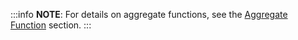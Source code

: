 :::info **NOTE**:
For details on aggregate functions, see the [Aggregate Function](#aggregation-function) section.
:::